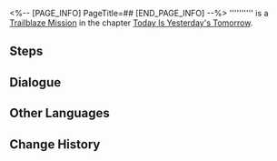 <%-- [PAGE_INFO]
PageTitle=##
[END_PAGE_INFO] --%>
{{Stub|Dialogue.}}
{{Mission Infobox
|id            = 1000500
|title         = 
|image         = <!--Mission .png-->
|type          = Trailblaze
|event_name    = 
|chapter       = Today Is Yesterday's Tomorrow
|requirements  = [[Trailblaze Mission]] ''[[Lingering Shadows]]'' completed
|summary       = <!--official mission summary from Fate's Atlas-->
|characters    = Trailblazer
|startLocation = [[<!--starting world-->]] - [[<!--starting area-->]]
|world         = <!--starting world-->
|area          = <!--starting area-->
|prev          = Lingering Shadows
|next          = 
|rewards       = 
}}
'''''''''' is a [[Trailblaze Mission]] in the chapter [[Today Is Yesterday's Tomorrow]].

==Steps==


<!--
==Gameplay Notes==

--><!--
==Trial Character==

-->
==Dialogue==
{{Stub Dialogue}}


==Other Languages==
{{Other Languages
|en   = 
|zhs  = 
|zht  = 
|ja   = 
|ko   = 
|es   = 
|fr   = 
|ru   = 
|th   = 
|vi   = 
|de   = 
|id   = 
|pt   = 
}}

==Change History==
{{Change History|1.0}}

